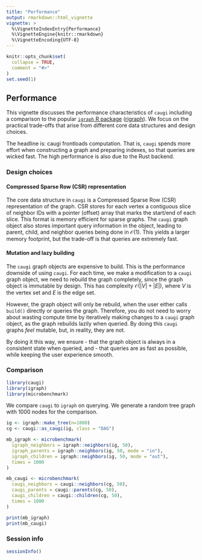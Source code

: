 ```yaml
---
title: "Performance"
output: rmarkdown::html_vignette
vignette: >
  %\VignetteIndexEntry{Performance}
  %\VignetteEngine{knitr::rmarkdown}
  %\VignetteEncoding{UTF-8}
---
```


```r
knitr::opts_chunk$set(
  collapse = TRUE,
  comment = "#>"
)
set.seed(1)
```

## Performance

This vignette discusses the performance characteristics of `caugi` including a comparison to the popular [`igraph` R package](https://igraph.org/r/) ([rigraph](https://github.com/igraph/rigraph)).
We focus on the practical trade-offs that arise from different core data structures and design choices.

The headline is: caugi frontloads computation.
That is, `caugi` spends more effort when constructing a graph and preparing indexes, so that queries are wicked fast. The high performance is also due to the Rust backend.

### Design choices

#### Compressed Sparse Row (CSR) representation

The core data structure in `caugi` is a Compressed Sparse Row (CSR) representation of the graph.
CSR stores for each vertex a contiguous slice of neighbor IDs with a pointer (offset) array that marks the start/end of each slice.
This format is memory efficient for sparse graphs. The `caugi` graph object also stores important query information in the object, leading to parent, child, and neighbor queries being done in $\mathcal{O}(1)$. This yields a larger memory footprint, but the trade-off is that queries are extremely fast.

#### Mutation and lazy building

The `caugi` graph objects are expensive to build. This is the performance downside of using `caugi`. For each time, we make a modification to a `caugi` graph object, we need to rebuild the graph completely, since the graph object is immutable by design. This has complexity $\mathcal{O}(|V| + |E|)$, where $V$ is the vertex set and $E$ is the edge set. 

However, the graph object will only be rebuild, when the user either calls `build()` directly or queries the graph. Therefore, you do not need to worry about wasting compute time by iteratively making changes to a `caugi` graph object, as the graph rebuilds lazily when queried. By doing this `caugi` graphs _feel_ mutable, but, in reality, they are not. 

By doing it this way, we ensure 
- that the graph object is always in a consistent state when queried, and
- that queries are as fast as possible,
while keeping the user experience smooth.

### Comparison

```r
library(caugi)
library(igraph)
library(microbenchmark)
```

We compare `caugi` to `igraph` on querying. 
We generate a random tree graph with 1000 nodes for the comparison.

```r
ig <- igraph::make_tree(n=1000)
cg <- caugi::as_caugi(ig, class = "DAG")
```

```r
mb_igraph <- microbenchmark(
  igraph_neighbors = igraph::neighbors(ig, 50),
  igraph_parents = igraph::neighbors(ig, 50, mode = "in"),
  igraph_children = igraph::neighbors(ig, 50, mode = "out"),
  times = 1000
)

mb_caugi <- microbenchmark(
  caugi_neighbors = caugi::neighbors(cg, 50),
  caugi_parents = caugi::parents(cg, 50),
  caugi_children = caugi::children(cg, 50),
  times = 1000
)
```

```r
print(mb_igraph)
print(mb_caugi)
```

### Session info

```r
sessionInfo()
```
